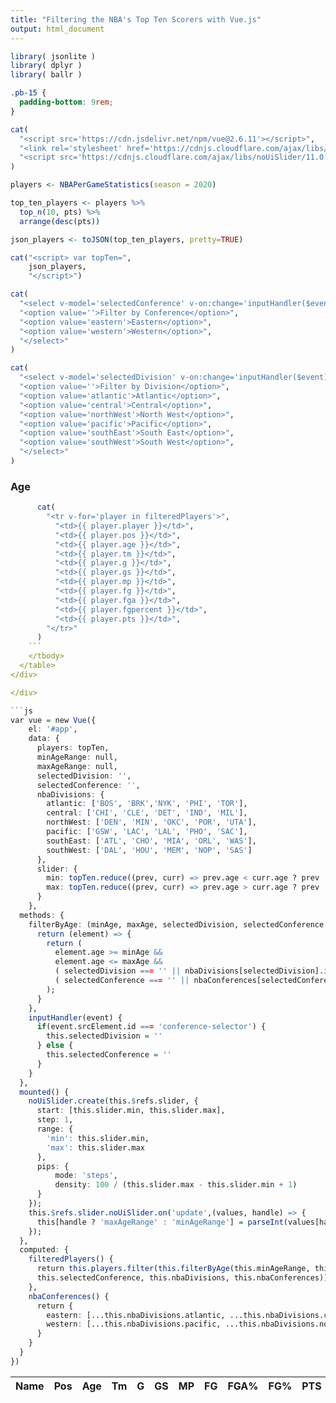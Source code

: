 ```yaml
---
title: "Filtering the NBA's Top Ten Scorers with Vue.js"
output: html_document
---
```


```r
library( jsonlite )
library( dplyr )
library( ballr )
```

```css
.pb-15 {
  padding-bottom: 9rem;
}
```

```r
cat(
  "<script src='https://cdn.jsdelivr.net/npm/vue@2.6.11'></script>",
  "<link rel='stylesheet' href='https://cdnjs.cloudflare.com/ajax/libs/noUiSlider/11.0.3/nouislider.min.css'>",
  "<script src='https://cdnjs.cloudflare.com/ajax/libs/noUiSlider/11.0.3/nouislider.min.js'></script>"
)
```

```r
players <- NBAPerGameStatistics(season = 2020)

top_ten_players <- players %>%
  top_n(10, pts) %>% 
  arrange(desc(pts))

json_players <- toJSON(top_ten_players, pretty=TRUE)

cat("<script> var topTen=",
    json_players,
    "</script>")
```

<div id='app'>

<div class='row'>
  <div class='col-md-6'>
  ```r
  cat(
    "<select v-model='selectedConference' v-on:change='inputHandler($event)' id='conference-selector' class='form-control form-control-lg'>",
    "<option value=''>Filter by Conference</option>",
    "<option value='eastern'>Eastern</option>",
    "<option value='western'>Western</option>",
    "</select>"
  )
  ```
  </div>
  <div class='col-md-6'>
  ```r
  cat(
    "<select v-model='selectedDivision' v-on:change='inputHandler($event)' class='form-control form-control-lg'>",
    "<option value=''>Filter by Division</option>",
    "<option value='atlantic'>Atlantic</option>",
    "<option value='central'>Central</option>",
    "<option value='northWest'>North West</option>",
    "<option value='pacific'>Pacific</option>",
    "<option value='southEast'>South East</option>",
    "<option value='southWest'>South West</option>",
    "</select>"
  )
  ```
  </div>
</div>

<div class='row pb-15'>
  <h3>Age</h3>
  <div id='slider' ref='slider'></div>
</div>

<div class='row'>
  <table class="table">
    <thead>
      <tr>
        <th>Name</th>
        <th>Pos</th>
        <th>Age</th>
        <th>Tm</th>
        <th>G</th>
        <th>GS</th>
        <th>MP</th>
        <th>FG</th>
        <th>FGA%</th>
        <th>FG%</th>
        <th>PTS</th>
      </tr>
    <thead>
    <tbody>
    ```r
      cat(
        "<tr v-for='player in filteredPlayers'>", 
          "<td>{{ player.player }}</td>",
          "<td>{{ player.pos }}</td>",
          "<td>{{ player.age }}</td>",
          "<td>{{ player.tm }}</td>",
          "<td>{{ player.g }}</td>",
          "<td>{{ player.gs }}</td>",
          "<td>{{ player.mp }}</td>",
          "<td>{{ player.fg }}</td>",
          "<td>{{ player.fga }}</td>",
          "<td>{{ player.fgpercent }}</td>",
          "<td>{{ player.pts }}</td>",
        "</tr>"
      )
    ```
    </tbody>
  </table>
</div>

</div>

```js
var vue = new Vue({
    el: '#app',
    data: {
      players: topTen,
      minAgeRange: null,
      maxAgeRange: null,
      selectedDivision: '',
      selectedConference: '',
      nbaDivisions: {
        atlantic: ['BOS', 'BRK','NYK', 'PHI', 'TOR'],
        central: ['CHI', 'CLE', 'DET', 'IND', 'MIL'],
        northWest: ['DEN', 'MIN', 'OKC', 'POR', 'UTA'],
        pacific: ['GSW', 'LAC', 'LAL', 'PHO', 'SAC'],
        southEast: ['ATL', 'CHO', 'MIA', 'ORL', 'WAS'],
        southWest: ['DAL', 'HOU', 'MEM', 'NOP', 'SAS']
      },
      slider: {
        min: topTen.reduce((prev, curr) => prev.age < curr.age ? prev : curr).age,
        max: topTen.reduce((prev, curr) => prev.age > curr.age ? prev : curr).age
      } 
    },
  methods: {
    filterByAge: (minAge, maxAge, selectedDivision, selectedConference, nbaDivisions, nbaConferences) => {
      return (element) => { 
        return ( 
          element.age >= minAge && 
          element.age <= maxAge &&
          ( selectedDivision === '' || nbaDivisions[selectedDivision].includes(element.tm) ) &&
          ( selectedConference === '' || nbaConferences[selectedConference].includes(element.tm) ) 
        ); 
      } 
    },
    inputHandler(event) {
      if(event.srcElement.id === 'conference-selector') {
        this.selectedDivision = ''
      } else {
        this.selectedConference = ''
      }
    }
  },
  mounted() {
    noUiSlider.create(this.$refs.slider, {
      start: [this.slider.min, this.slider.max],
      step: 1,
      range: {
        'min': this.slider.min,
        'max': this.slider.max
      },
      pips: {
          mode: 'steps',
          density: 100 / (this.slider.max - this.slider.min + 1)
      }
    });
    this.$refs.slider.noUiSlider.on('update',(values, handle) => {
      this[handle ? 'maxAgeRange' : 'minAgeRange'] = parseInt(values[handle]);
    }); 
  },
  computed: { 
    filteredPlayers() { 
      return this.players.filter(this.filterByAge(this.minAgeRange, this.maxAgeRange, this.selectedDivision,
      this.selectedConference, this.nbaDivisions, this.nbaConferences));
    },
    nbaConferences() {
      return {
        eastern: [...this.nbaDivisions.atlantic, ...this.nbaDivisions.central, ...this.nbaDivisions.southEast],
        western: [...this.nbaDivisions.pacific, ...this.nbaDivisions.northWest, ...this.nbaDivisions.southWest]
      }
    }
  } 
})
```